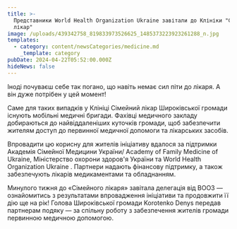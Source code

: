 ```yaml
---
title: >-
  Представники World Health Organization Ukraine завітали до Клініки "Сімейний
  лікар"
image: /uploads/439342758_819833973526625_1485373223923261288_n.jpg
templates:
  - category: content/newsCategories/medicine.md
    _template: category
pubDate: 2024-04-22T05:52:00.000Z
hideNews: false
---
```


Іноді почуваєш себе так погано, що навіть немає сил піти до лікаря. А він дуже потрібен у цей момент! 

Саме для таких випадків у Клініці Сімейний лікар Широківської громади існують мобільні медичні бригади. Фахівці медичного закладу добираються до найвіддаленіших куточків громади, щоб забезпечити жителям доступ до первинної медичної допомоги та лікарських засобів.

Впровадити цю корисну для жителів ініціативу вдалося за підтримки Академія Сімейної Медицини України/ Academy of Family Medicine of Ukraine, Міністерство охорони здоров'я України та World Health Organization Ukraine . Партнери надають фінансову підтримку, а також забезпечують лікарів медикаментами та обладнанням.

Минулого тижня до «Сімейного лікаря» завітала делегація від ВООЗ — ознайомитись з результатами впровадження ініціативи та продовжити її дію ще на рік! Голова Широківської громади Korotenko Denys передав партнерам подяку — за спільну роботу з забезпечення жителів громади первинною медичною допомогою.
